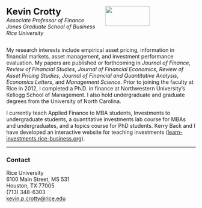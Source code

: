 :::: {.columns}
::: {.column width=50}
<font size="+2">**Kevin Crotty**</font> <br>
*Associate Professor of Finance*<br>
*Jones Graduate School of Business*<br>
*Rice University*
::: 

::: {.column width=50}
![](KPC_headshot.jpg){width=70%}
::: 
::::

My research interests include empirical asset pricing, information in financial markets, asset management, and investment performance evaluation. My papers are published or forthcoming in *Journal of Finance*, *Review of Financial Studies*,  *Journal of Financial Economics*, *Review of Asset Pricing Studies*, *Journal of Financial and Quantitative Analysis*, *Economics Letters*, and *Management Science*.  Prior to joining the faculty at Rice in 2012, I completed a Ph.D. in finance at Northwestern University's Kellogg School of Management. I also hold undergraduate and graduate degrees from the University of North Carolina.  

I currently teach Applied Finance to MBA students, Investments to undergraduate students, a quantitative investments lab course for MBAs and undergraduates, and a topics course for PhD students.  Kerry Back and I have developed an interactive website for teaching investments ([learn-investments.rice-business.org](https://learn-investments.rice-business.org)).

<hr>

### Contact

Rice University  <br>
6100 Main Street, MS 531  <br>
Houston, TX 77005  <br>
(713) 348-6303  <br>
<a href="mailto:kevin.p.crotty@rice.edu">kevin.p.crotty@rice.edu</a>